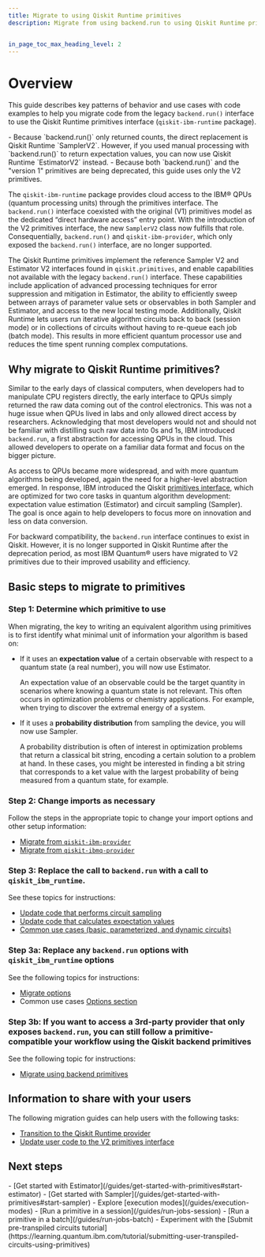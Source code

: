 ```yaml
---
title: Migrate to using Qiskit Runtime primitives
description: Migrate from using backend.run to using Qiskit Runtime primitives


in_page_toc_max_heading_level: 2
---
```


<span id="migrate-to-qr"></span>
# Overview

This guide describes key patterns of behavior and use cases with code
examples to help you migrate code from the legacy `backend.run()` interface to use the Qiskit Runtime primitives interface (`qiskit-ibm-runtime` package).

<Admonition type="note" title="Notes">
- Because `backend.run()` only returned counts, the direct replacement is Qiskit Runtime `SamplerV2`.  However, if you used manual processing with `backend.run()` to return expectation values, you can now use Qiskit Runtime `EstimatorV2` instead.
- Because both `backend.run()` and the "version 1" primitives are being deprecated, this guide uses only the V2 primitives.
</Admonition>

The `qiskit-ibm-runtime` package provides cloud access to the IBM&reg; QPUs (quantum processing units) through the primitives interface. The `backend.run()` interface coexisted with the original (V1) primitives model as the dedicated “direct hardware access” entry point.  With the introduction of the V2 primitives interface, the new `SamplerV2` class now fulfills that role. Consequentially, `backend.run()` and `qiskit-ibm-provider`, which only exposed the `backend.run()` interface, are no longer supported.

The Qiskit Runtime primitives implement the reference Sampler V2 and Estimator V2 interfaces found in `qiskit.primitives`, and enable capabilities not available with the legacy `backend.run()` interface. These capabilities include application of advanced processing techniques for error suppression and mitigation in Estimator, the ability to efficiently sweep between arrays of parameter value sets or observables in both Sampler and Estimator, and access to the new local testing mode. Additionally, Qiskit Runtime lets users run iterative algorithm circuits back to back (session mode) or in collections of circuits without having to re-queue each job (batch mode). This results in more efficient quantum processor use and reduces the time spent running complex computations.

## Why migrate to Qiskit Runtime primitives?

Similar to the early days of classical computers, when developers had to manipulate CPU registers directly,
the early interface to QPUs simply returned the raw data coming out of the control electronics.
This was not a huge issue when QPUs lived in labs and only allowed direct access by researchers.
Acknowledging that most developers would not and should not be familiar with distilling such raw data into
0s and 1s, IBM introduced `backend.run`, a first abstraction for accessing QPUs in the cloud. This allowed developers
to operate on a familiar data format and focus on the bigger picture.

As access to QPUs became more widespread, and with more quantum algorithms being developed,
again the need for a higher-level abstraction emerged. In response, IBM introduced
the Qiskit [primitives interface](/guides/primitives), which are optimized for two core tasks in quantum algorithm development:
expectation value estimation (Estimator) and circuit sampling (Sampler). The goal is once
again to help developers to focus more on innovation and less on data conversion.

For backward compatibility, the `backend.run` interface continues to exist in Qiskit. However, it is no longer supported
in Qiskit Runtime after the deprecation period, as most IBM Quantum&reg; users have migrated to V2 primitives due to their improved
usability and efficiency.

## Basic steps to migrate to primitives

### Step 1: Determine which primitive to use

When migrating, the key to writing an equivalent algorithm using
primitives is to first identify what minimal unit of information
your algorithm is based on:

-   If it uses an **expectation value** of a certain observable with respect to a quantum state (a real number), you will now use Estimator.

    An expectation value of an observable could be the target quantity in scenarios where knowing a quantum state is not relevant. This often occurs in optimization problems or chemistry applications. For example, when trying to discover the extremal energy of a system.
-   If it uses a **probability distribution** from sampling the device, you will now use Sampler.


    A probability distribution is often of interest in optimization problems that return a classical bit string, encoding a certain solution to a problem at hand. In these cases, you might be interested in finding a bit string that corresponds to a ket value with the largest probability of being measured from a quantum state, for example.

### Step 2: Change imports as necessary

Follow the steps in the appropriate topic to change your import options and other setup information:

- [Migrate from `qiskit-ibm-provider`](qiskit-runtime-from-ibm-provider)
- [Migrate from `qiskit-ibmq-provider`](qiskit-runtime-from-ibmq-provider)

### Step 3: Replace the call to `backend.run` with a call to `qiskit_ibm_runtime`.

See these topics for instructions:

-  [Update code that performs circuit sampling](qiskit-runtime-examples#sampler-algorithm)
-  [Update code that calculates expectation values](qiskit-runtime-examples#estimator-algorithm)
-  [Common use cases (basic, parameterized, and dynamic circuits)](qiskit-runtime-use-case)

### Step 3a: Replace any `backend.run` options with `qiskit_ibm_runtime` options

See the following topics for instructions:

- [Migrate options](qiskit-runtime-options)
- Common use cases [Options section](qiskit-runtime-use-case#migrate-options)

### Step 3b: If you want to access a 3rd-party provider that only exposes `backend.run`, you can still follow a primitive-compatible your workflow using the Qiskit backend primitives

See the following topic for instructions:

- [Migrate using backend primitives](qiskit-backend-primitives)

## Information to share with your users

The following migration guides can help users with the following tasks:

- [Transition to the Qiskit Runtime provider](/migration-guides/qiskit-runtime)
- [Update user code to the V2 primitives interface](/migration-guides/v2-primitives)

## Next steps

<Admonition type="tip" title="Recommendations">
    - [Get started with Estimator](/guides/get-started-with-primitives#start-estimator)
    - [Get started with Sampler](/guides/get-started-with-primitives#start-sampler)
    - Explore [execution modes](/guides/execution-modes)
    - [Run a primitive in a session](/guides/run-jobs-session)
    - [Run a primitive in a batch](/guides/run-jobs-batch)
    - Experiment with the [Submit pre-transpiled circuits tutorial](https://learning.quantum.ibm.com/tutorial/submitting-user-transpiled-circuits-using-primitives)

</Admonition>
